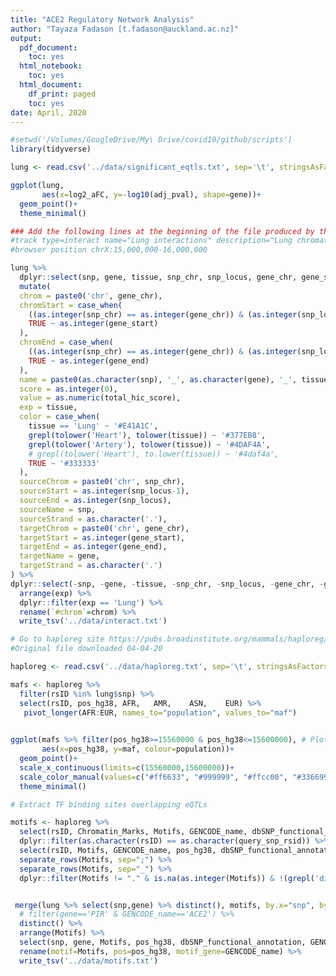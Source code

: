 ```yaml
---
title: "ACE2 Regulatory Network Analysis"
author: "Tayaza Fadason [t.fadason@auckland.ac.nz]"
output:
  pdf_document:
    toc: yes
  html_notebook:
    toc: yes
  html_document:
    df_print: paged
    toc: yes
date: April, 2020
---
```


```r
#setwd('/Volumes/GoogleDrive/My\ Drive/covid19/github/scripts')
library(tidyverse)
```



```r
lung <- read.csv('../data/significant_eqtls.txt', sep='\t', stringsAsFactors =F)

ggplot(lung, 
       aes(x=log2_aFC, y=-log10(adj_pval), shape=gene))+
  geom_point()+
  theme_minimal()
```




```r
### Add the following lines at the beginning of the file produced by this chunk
#track type=interact name="Lung interactions" description="Lung chromatin interactions" useScore=on maxHeightPixels=200:100:50 interactDirectional=true visibility=full
#browser position chrX:15,000,000-16,000,000

lung %>% 
  dplyr::select(snp, gene, tissue, snp_chr, snp_locus, gene_chr, gene_start, gene_end, total_hic_score) %>% 
  mutate(
  chrom = paste0('chr', gene_chr),
  chromStart = case_when(
    ((as.integer(snp_chr) == as.integer(gene_chr)) & (as.integer(snp_locus)-1 < as.integer(gene_start))) ~ as.integer(snp_locus-1),
    TRUE ~ as.integer(gene_start)
  ),
  chromEnd = case_when(
    ((as.integer(snp_chr) == as.integer(gene_chr)) & (as.integer(snp_locus) > as.integer(gene_start))) ~ as.integer(snp_locus),
    TRUE ~ as.integer(gene_end)
  ),
  name = paste0(as.character(snp), '_', as.character(gene), '_', tissue),
  score = as.integer(0),
  value = as.numeric(total_hic_score),
  exp = tissue,
  color = case_when(
    tissue == 'Lung' ~ '#E41A1C',
    grepl(tolower('Heart'), tolower(tissue)) ~ '#377EB8',
    grepl(tolower('Artery'), tolower(tissue)) ~ '#4DAF4A',
    # grepl(tolower('Heart'), to.lower(tissue)) ~ '#4daf4a',
    TRUE ~ '#333333'
  ),
  sourceChrom = paste0('chr', snp_chr),
  sourceStart = as.integer(snp_locus-1),
  sourceEnd = as.integer(snp_locus),
  sourceName = snp,
  sourceStrand = as.character('.'),
  targetChrom = paste0('chr', gene_chr),
  targetStart = as.integer(gene_start),
  targetEnd = as.integer(gene_end),
  targetName = gene,
  targetStrand = as.character('.')
) %>% 
dplyr::select(-snp, -gene, -tissue, -snp_chr, -snp_locus, -gene_chr, -gene_start, -gene_end, -total_hic_score) %>% 
  arrange(exp) %>% 
  dplyr::filter(exp == 'Lung') %>% 
  rename(`#chrom`=chrom) %>% 
  write_tsv('../data/interact.txt')
```


```r
# Go to haploreg site https://pubs.broadinstitute.org/mammals/haploreg/haploreg.php, load SNP list, select 'Text' as the output format in "set options", run query, save results in the data directory as haploreg.txt.
#Original file downloaded 04-04-20

haploreg <- read.csv('../data/haploreg.txt', sep='\t', stringsAsFactors =F)

mafs <- haploreg %>% 
  filter(rsID %in% lung$snp) %>% 
  select(rsID, pos_hg38, AFR,	AMR,	ASN,	EUR) %>% 
   pivot_longer(AFR:EUR, names_to="population", values_to="maf")
  

ggplot(mafs %>% filter(pos_hg38>=15560000 & pos_hg38<=15600000), # Plot only eQTLs within the ACE2 gene
       aes(x=pos_hg38, y=maf, colour=population))+
  geom_point()+
  scale_x_continuous(limits=c(15560000,15600000))+ 
  scale_color_manual(values=c("#ff6633", "#999999", "#ffcc00", "#336699"))+
  theme_minimal()
```


```r
# Extract TF binding sites overlapping eQTLs

motifs <- haploreg %>% 
  select(rsID, Chromatin_Marks, Motifs, GENCODE_name, dbSNP_functional_annotation, query_snp_rsid, pos_hg38, gwas) %>% 
  dplyr::filter(as.character(rsID) == as.character(query_snp_rsid)) %>% 
  select(rsID, Motifs, GENCODE_name, pos_hg38, dbSNP_functional_annotation) %>% 
  separate_rows(Motifs, sep=";") %>% 
  separate_rows(Motifs, sep="_") %>% 
  dplyr::filter(Motifs != "." & is.na(as.integer(Motifs)) & !(grepl('disc', Motifs)) & !(grepl('known', Motifs))) 


 merge(lung %>% select(snp,gene) %>% distinct(), motifs, by.x="snp", by.y="rsID") %>% 
  # filter(gene=='PIR' & GENCODE_name=='ACE2') %>% 
  distinct() %>% 
  arrange(Motifs) %>% 
  select(snp, gene, Motifs, pos_hg38, dbSNP_functional_annotation, GENCODE_name) %>% 
  rename(motif=Motifs, pos=pos_hg38, motif_gene=GENCODE_name) %>% 
  write_tsv('../data/motifs.txt')
```

